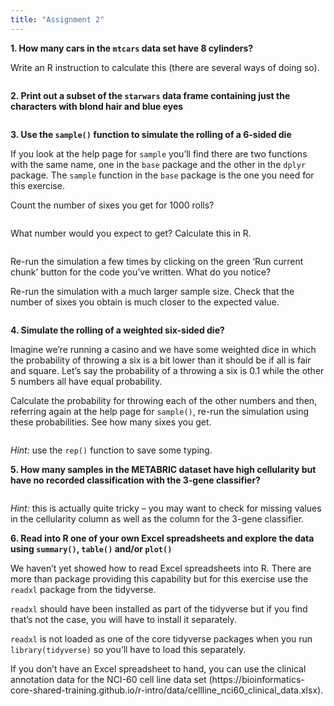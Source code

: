 ```yaml
---
title: "Assignment 2"
---
```


**1. How many cars in the `mtcars` data set have 8 cylinders?**

Write an R instruction to calculate this (there are several ways of doing so).

```r

```

**2. Print out a subset of the `starwars` data frame containing just the characters with blond hair and blue eyes**

```r

```

**3. Use the `sample()` function to simulate the rolling of a 6-sided die**

If you look at the help page for `sample` you'll find there are two functions
with the same name, one in the `base` package and the other in the `dplyr`
package. The `sample` function in the `base` package is the one you need for
this exercise.

Count the number of sixes you get for 1000 rolls?

```r

```

What number would you expect to get? Calculate this in R.

```r

```

Re-run the simulation a few times by clicking on the green 'Run current chunk'
button for the code you've written. What do you notice?

Re-run the simulation with a much larger sample size. Check that the number of
sixes you obtain is much closer to the expected value.

```r

```

**4. Simulate the rolling of a weighted six-sided die?**

Imagine we're running a casino and we have some weighted dice in which the
probability of throwing a six is a bit lower than it should be if all is fair
and square. Let's say the probability of a throwing a six is 0.1 while the
other 5 numbers all have equal probability.

Calculate the probability for throwing each of the other numbers and then,
referring again at the help page for `sample()`, re-run the simulation using
these probabilities. See how many sixes you get.

```r

```

*Hint:* use the `rep()` function to save some typing.

**5. How many samples in the METABRIC dataset have high cellularity but have no recorded classification with the 3-gene classifier?**

```r

```

*Hint:* this is actually quite tricky -- you may want to check for missing
values in the cellularity column as well as the column for the 3-gene
classifier.

**6. Read into R one of your own Excel spreadsheets and explore the data using `summary()`, `table()` and/or `plot()`**

We haven't yet showed how to read Excel spreadsheets into R. There are more than
package providing this capability but for this exercise use the `readxl` package
from the tidyverse.

`readxl` should have been installed as part of the tidyverse but if you find
that's not the case, you will have to install it separately.

`readxl` is not loaded as one of the core tidyverse packages when you run
`library(tidyverse)` so you'll have to load this separately.

If you don't have an Excel spreadsheet to hand, you can use the clinical
annotation data for the NCI-60 cell line data set (https://bioinformatics-core-shared-training.github.io/r-intro/data/cellline_nci60_clinical_data.xlsx).

```r

```


